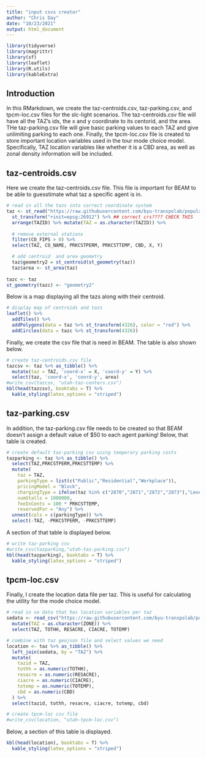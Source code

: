 ```yaml
---
title: "input csvs creator"
author: "Chris Day"
date: "10/23/2021"
output: html_document
---
```


```r
library(tidyverse)
library(magrittr)
library(sf)
library(leaflet)
library(R.utils)
library(kableExtra)
```

## Introduction
In this RMarkdown, we create the taz-centroids.csv, taz-parking.csv, and tpcm-loc.csv files for the slc-light scenarios. The taz-centroids.csv file will have all the TAZ's ids, the x and y coordinate to its centorid, and the area. THe taz-parking.csv file will give basic parking values to each TAZ and give unlimiting parking to each one. Finally, the tpcm-loc.csv file is created to store important location variables used in the tour mode choice model. Specifically, TAZ location variables like whether it is a CBD area, as well as zonal density information will be included. 

## taz-centroids.csv

Here we create the taz-centroids.csv file. This file is important for BEAM to be able to guesstimate what taz a specific agent is in. 

```r
# read in all the tazs into correct coordinate system
taz <- st_read("https://raw.githubusercontent.com/byu-transpolab/populationsim_wfrc/master/inputs/taz.geojson") %>% 
  st_transform("+init=epsg:26912") %>% ## correct crs???? CHECK THIS
  arrange(TAZID) %>% mutate(TAZ = as.character(TAZID)) %>%
  
  # remove external stations
  filter(CO_FIPS > 0) %>%
  select(TAZ, CO_NAME, PRKCSTPERM, PRKCSTTEMP, CBD, X, Y)

  # add centroid  and area geometry
  taz$geometry2 = st_centroid(st_geometry(taz))
  taz$area <- st_area(taz)
  
tazc <- taz
st_geometry(tazc) <- "geometry2"
```

Below is a map displaying all the tazs along with their centroid.

```r
# display map of centroids and tazs
leaflet() %>%
  addTiles() %>%
  addPolygons(data = taz %>% st_transform(4326), color = "red") %>%
  addCircles(data = tazc %>% st_transform(4326))
```

Finally, we create the csv file that is need in BEAM. The table is also shown below. 
```r
# create taz-centroids.csv file
tazcsv <- taz %>% as_tibble() %>%
  mutate(taz = TAZ, 'coord-x' = X, 'coord-y' = Y) %>%
  select(taz, 'coord-x', 'coord-y', area)
#write_csv(tazcsv, "utah-taz-centers.csv")
kbl(head(tazcsv), booktabs = T) %>%
  kable_styling(latex_options = "striped")

```

## taz-parking.csv

In addition, the taz-parking.csv file needs to be created so that BEAM doesn't assign a default value of $50 to each agent parking! Below, that table is created.

```r
# create default taz-parking csv using temperary parking costs
tazparking <- taz %>% as_tibble() %>%
  select(TAZ,PRKCSTPERM,PRKCSTTEMP) %>%
  mutate(
    taz = TAZ,
    parkingType = list(c("Public","Residential","Workplace")),
    pricingModel = "Block",
    chargingType = ifelse(taz %in% c("2870","2871","2872","2873"),"Level1(2.3|AC)", "NoCharger"),
    numStalls = 1000000,
    feeInCents = 100 * PRKCSTTEMP,
    reservedFor = "Any") %>%
  unnest(cols = c(parkingType)) %>%
  select(-TAZ, -PRKCSTPERM, -PRKCSTTEMP)
```

A section of that table is displayed below. 

```r
# write taz-parking csv
#write_csv(tazparking,"utah-taz-parking.csv")
kbl(head(tazparking), booktabs = T) %>%
  kable_styling(latex_options = "striped")
```

## tpcm-loc.csv

Finally, I create the location data file per taz. This is useful for calculating the utility for the mode choice model. 

```r
# read in se data that has location variables per taz
sedata <- read_csv("https://raw.githubusercontent.com/byu-transpolab/populationsim_wfrc/master/SE_Data.csv") %>%
  mutate(TAZ = as.character(ZONE)) %>%
  select(TAZ, TOTHH, RESACRE, CIACRE, TOTEMP)
```

```r
# combine with taz geojson file and select values we need
location <- taz %>% as_tibble() %>% 
  left_join(sedata, by = "TAZ") %>%
  mutate(
    tazid = TAZ, 
    tothh = as.numeric(TOTHH),
    resacre = as.numeric(RESACRE),
    ciacre = as.numeric(CIACRE),
    totemp = as.numeric(TOTEMP),
    cbd = as.numeric(CBD)
  ) %>%
  select(tazid, tothh, resacre, ciacre, totemp, cbd)

# create tpcm-loc csv file
#write_csv(location, "utah-tpcm-loc.csv")
```

Below, a section of this table is displayed. 
```r
kbl(head(location), booktabs = T) %>%
  kable_styling(latex_options = "striped")
```
 
